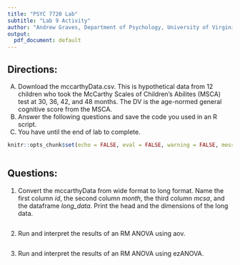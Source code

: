 ---
title: "PSYC 7720 Lab" 
subtitle: "Lab 9 Activity"
author: "Andrew Graves, Department of Psychology, University of Virginia"
output:
  pdf_document: default
---

## Directions:

A.	Download the mccarthyData.csv. This is hypothetical data from 12 children who took the McCarthy Scales of Children's Abilites (MSCA) test at 30, 36, 42, and 48 months. The DV is the age-normed general cognitive score from the MSCA.
B.	Answer the following questions and save the code you used in an R script.
C.	You have until the end of lab to complete.

```{r setup, include=FALSE}
knitr::opts_chunk$set(echo = FALSE, eval = FALSE, warning = FALSE, message = FALSE, fig.height = 4)
```

```{r init}

```

## Questions:

1. Convert the mccarthyData from wide format to long format. Name the first column *id*, the second column *month*, the third column *mcsa*, and the dataframe *long_data*. Print the head and the dimensions of the long data.

```{r 1}

```

2. Run and interpret the results of an RM ANOVA using aov.

```{r 2}

```

3. Run and interpret the results of an RM ANOVA using ezANOVA.

```{r 3}
 
```
